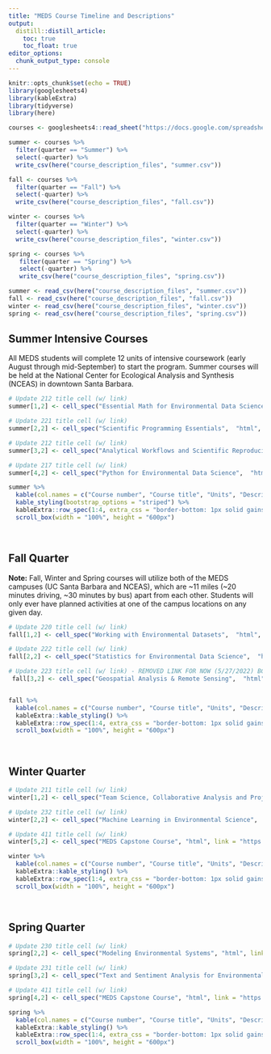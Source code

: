 ```yaml
---
title: "MEDS Course Timeline and Descriptions"
output:
  distill::distill_article:
    toc: true
    toc_float: true
editor_options: 
  chunk_output_type: console
---
```


```r
knitr::opts_chunk$set(echo = TRUE)
library(googlesheets4)
library(kableExtra)
library(tidyverse)
library(here)

courses <- googlesheets4::read_sheet("https://docs.google.com/spreadsheets/d/1uVKAYahg0z07gcafI7Gcb7ClOrJg0abuOGHrpyy_7BE/edit#gid=0") # Request access from Allison or Jamie to update this sheet

summer <- courses %>%
  filter(quarter == "Summer") %>%
  select(-quarter) %>%
  write_csv(here("course_description_files", "summer.csv"))

fall <- courses %>%
  filter(quarter == "Fall") %>%
  select(-quarter) %>%
  write_csv(here("course_description_files", "fall.csv"))

winter <- courses %>%
  filter(quarter == "Winter") %>%
  select(-quarter) %>%
  write_csv(here("course_description_files", "winter.csv"))

spring <- courses %>%
   filter(quarter == "Spring") %>%
   select(-quarter) %>%
   write_csv(here("course_description_files", "spring.csv"))

summer <- read_csv(here("course_description_files", "summer.csv"))
fall <- read_csv(here("course_description_files", "fall.csv"))
winter <- read_csv(here("course_description_files", "winter.csv"))
spring <- read_csv(here("course_description_files", "spring.csv"))
```

## Summer Intensive Courses

All MEDS students will complete 12 units of intensive coursework (early August through mid-September) to start the program. Summer courses will be held at the National Center for Ecological Analysis and Synthesis (NCEAS) in downtown Santa Barbara.

```r
# Update 212 title cell (w/ link)
summer[1,2] <- cell_spec("Essential Math for Environmental Data Science",  "html", link = "https://allisonhorst.github.io/EDS_212_essential-math/")

# Update 221 title cell (w/ link)
summer[2,2] <- cell_spec("Scientific Programming Essentials",  "html", link = "https://allisonhorst.github.io/EDS_221_programming-essentials/")

# Update 212 title cell (w/ link)
summer[3,2] <- cell_spec("Analytical Workflows and Scientific Reproducibility",  "html", link = "https://brunj7.github.io/EDS-214-analytical-workflows/")

# Update 217 title cell (w/ link)
summer[4,2] <- cell_spec("Python for Environmental Data Science",  "html", link = "https://github.com/environmental-data-science/eds-217")

summer %>%
  kable(col.names = c("Course number", "Course title", "Units", "Description", "Instructor"), format = "html", escape = FALSE) %>%
  kable_styling(bootstrap_options = "striped") %>%
  kableExtra::row_spec(1:4, extra_css = "border-bottom: 1px solid gainsboro") %>%
  scroll_box(width = "100%", height = "600px")
```

</br>

## Fall Quarter

**Note:** Fall, Winter and Spring courses will utilize both of the MEDS campuses (UC Santa Barbara and NCEAS), which are ~11 miles (~20 minutes driving, ~30 minutes by bus) apart from each other. Students will only ever have planned activities at one of the campus locations on any given day. 

```r
# Update 220 title cell (w/ link)
fall[1,2] <- cell_spec("Working with Environmental Datasets",  "html", link = "https://samanthastevenson.github.io/EDS220_Fall2022_site/")

# Update 222 title cell (w/ link)
fall[2,2] <- cell_spec("Statistics for Environmental Data Science",  "html", link = "https://tcarleton.github.io/EDS-222-stats/")

# Update 223 title cell (w/ link) - REMOVED LINK FOR NOW (5/27/2022) BC RUTH TAKING OVER
 fall[3,2] <- cell_spec("Geospatial Analysis & Remote Sensing",  "html", link = "https://ryoliver.github.io/EDS_223_spatial_analysis/")


fall %>% 
  kable(col.names = c("Course number", "Course title", "Units", "Description", "Instructor"), format = "html", escape = FALSE) %>% 
  kableExtra::kable_styling() %>% 
  kableExtra::row_spec(1:4, extra_css = "border-bottom: 1px solid gainsboro") %>% 
  scroll_box(width = "100%", height = "600px")
```

</br>

## Winter Quarter

```r
# Update 211 title cell (w/ link)
winter[1,2] <- cell_spec("Team Science, Collaborative Analysis and Project Management",  "html", link = "https://bbest.github.io/eds211-team/")

# Update 232 title cell (w/ link)
winter[2,2] <- cell_spec("Machine Learning in Environmental Science",  "html", link = "https://bbest.github.io/eds232-ml/")

# Update 411 title cell (w/ link)
winter[5,2] <- cell_spec("MEDS Capstone Course", "html", link = "https://allisonhorst.github.io/EDS_411AB_meds-capstone/")

winter %>% 
  kable(col.names = c("Course number", "Course title", "Units", "Description", "Instructor"), format = "html", escape = FALSE) %>% 
  kableExtra::kable_styling() %>% 
  kableExtra::row_spec(1:4, extra_css = "border-bottom: 1px solid gainsboro") %>% 
  scroll_box(width = "100%", height = "600px")
```

</br>

## Spring Quarter

```r
# Update 230 title cell (w/ link)
spring[2,2] <- cell_spec("Modeling Environmental Systems", "html", link = "https://naomitague.github.io/ESM232_course/")

# Update 231 title cell (w/ link)
spring[3,2] <- cell_spec("Text and Sentiment Analysis for Environmental Problems", "html", link = "https://maro406.github.io/EDS_231-text-sentiment/")

# Update 411 title cell (w/ link)
spring[4,2] <- cell_spec("MEDS Capstone Course", "html", link = "https://allisonhorst.github.io/EDS_411AB_meds-capstone/")

spring %>% 
  kable(col.names = c("Course number", "Course title", "Units", "Description", "Instructor"), format = "html", escape = FALSE) %>% 
  kableExtra::kable_styling() %>% 
  kableExtra::row_spec(1:4, extra_css = "border-bottom: 1px solid gainsboro") %>% 
  scroll_box(width = "100%", height = "600px")
```
